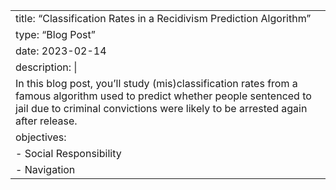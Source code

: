 ---
title: "Classification Rates in a Recidivism Prediction Algorithm"
type: "Blog Post"
date: 2023-02-14
description: |
    In this blog post, you'll study (mis)classification rates from a famous algorithm used to predict whether people sentenced to jail due to criminal convictions were likely to be arrested again after release. 
objectives: 
  - Social Responsibility
  - Navigation
---